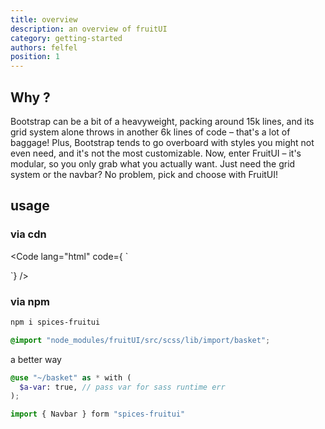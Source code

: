 ```yaml
---
title: overview
description: an overview of fruitUI
category: getting-started
authors: felfel
position: 1
---
```


## Why ?

Bootstrap can be a bit of a heavyweight, packing around 15k lines,
and its grid system alone throws in another 6k lines of code – that's a lot of baggage! Plus,
Bootstrap tends to go overboard with styles you might not even need,
and it's not the most customizable. Now, enter FruitUI – it's modular, so you only grab what you actually want. Just need the grid system or the navbar? No problem, pick and choose with FruitUI!

## usage

### via cdn

<Code lang="html" code={
`<!-- js -->
<script src="https://cdn.jsdelivr.net/npm/spices-fruitui"></script>

<!-- css -->
<link rel="stylesheet" href="https://cdn.jsdelivr.net/npm/spices-fruitui/style">`} />

### via npm

```bash
npm i spices-fruitui
```


```scss
@import "node_modules/fruitUI/src/scss/lib/import/basket";
```

a better way

```scss
@use "~/basket" as * with (
  $a-var: true, // pass var for sass runtime err
);
```


```js
import { Navbar } form "spices-fruitui"
```
